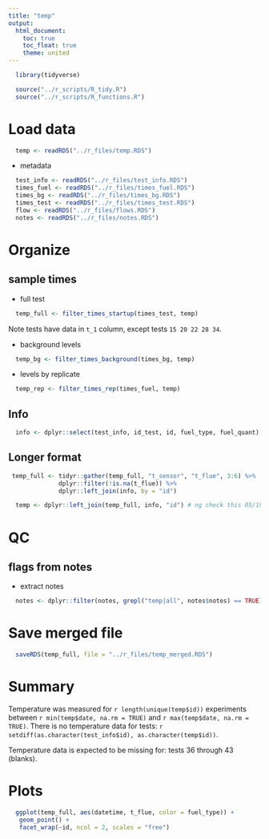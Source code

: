 ```yaml
---
title: "temp"
output:
  html_document:
    toc: true
    toc_float: true
    theme: united
---
```


```r
  library(tidyverse)
```

```r
  source("../r_scripts/R_tidy.R")
  source("../r_scripts/R_functions.R")
```

# Load data

```r
  temp <- readRDS("../r_files/temp.RDS")
```

* metadata

```r
  test_info <- readRDS("../r_files/test_info.RDS")
  times_fuel <- readRDS("../r_files/times_fuel.RDS")
  times_bg <- readRDS("../r_files/times_bg.RDS")
  times_test <- readRDS("../r_files/times_test.RDS")
  flow <- readRDS("../r_files/flows.RDS")
  notes <- readRDS("../r_files/notes.RDS")
```

# Organize

## sample times

* full test

```r
  temp_full <- filter_times_startup(times_test, temp)
```

Note tests have data in `t_1` column, except tests `15 20 22 28 34`.

* background levels

```r
  temp_bg <- filter_times_background(times_bg, temp)
```

* levels by replicate

```r
  temp_rep <- filter_times_rep(times_fuel, temp)
```

## Info

```r
  info <- dplyr::select(test_info, id_test, id, fuel_type, fuel_quant)
```


## Longer format

```r
 temp_full <- tidyr::gather(temp_full, "t_sensor", "t_flue", 3:6) %>%
              dplyr::filter(!is.na(t_flue)) %>%
              dplyr::left_join(info, by = "id")

  temp <- dplyr::left_join(temp_full, info, "id") # ng check this 05/19/2017 
```

# QC

## flags from notes

* extract notes

```r
  notes <- dplyr::filter(notes, grepl("temp|all", notes$notes) == TRUE)
```

# Save merged file

```r
  saveRDS(temp_full, file = "../r_files/temp_merged.RDS")
```

# Summary

Temperature was measured for `r length(unique(temp$id))` experiments between `r min(temp$date, na.rm = TRUE)` and `r max(temp$date, na.rm = TRUE)`. There is no temperature data for tests: `r setdiff(as.character(test_info$id), as.character(temp$id))`.

Temperature data is expected to be missing for: tests 36 through 43 (blanks).

# Plots

```r
  ggplot(temp_full, aes(datetime, t_flue, color = fuel_type)) +
   geom_point() +
   facet_wrap(~id, ncol = 2, scales = "free")
```

